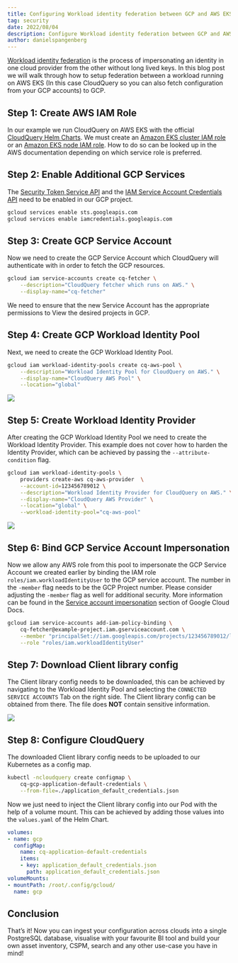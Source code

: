 ```yaml
---
title: Configuring Workload identity federation between GCP and AWS EKS
tag: security
date: 2022/08/04
description: Configure Workload identity federation between GCP and AWS EKS
author: danielspangenberg
---
```



<BlogHeader/>


[Workload identity federation](https://cloud.google.com/iam/docs/configuring-workload-identity-federation) is the process of impersonating an identity in one cloud provider from the other without long lived keys. In this blog post we will walk through how to setup federation between a workload running on AWS EKS (In this case CloudQuery so you can also fetch configuration from your GCP accounts) to GCP.



## Step 1: Create AWS IAM Role

In our example we run CloudQuery on AWS EKS with the official [CloudQuery Helm Charts](https://github.com/cloudquery/helm-charts). We must create an [Amazon EKS cluster IAM role](https://docs.aws.amazon.com/eks/latest/userguide/service_IAM_role.html) or an [Amazon EKS node IAM role](https://docs.aws.amazon.com/eks/latest/userguide/create-node-role.html). How to do so can be looked up in the AWS documentation depending on which service role is preferred.


## Step 2: Enable Additional GCP Services

The [Security Token Service API](https://cloud.google.com/iam/docs/reference/sts/rest) and the [IAM Service Account Credentials API](https://cloud.google.com/iam/docs/reference/credentials/rest) need to be enabled in our GCP project.

```bash copy
gcloud services enable sts.googleapis.com
gcloud services enable iamcredentials.googleapis.com
```


## Step 3: Create GCP Service Account

Now we need to create the GCP Service Account which CloudQuery will authenticate with in order to fetch the GCP resources.

```bash copy
gcloud iam service-accounts create cq-fetcher \
    --description="CloudQuery fetcher which runs on AWS." \
    --display-name="cq-fetcher"
```

We need to ensure that the new Service Account has the appropriate permissions to View the desired projects in GCP.


## Step 4: Create GCP Workload Identity Pool

Next, we need to create the GCP Workload Identity Pool.

```bash copy
gcloud iam workload-identity-pools create cq-aws-pool \
    --description="Workload Identity Pool for CloudQuery on AWS." \
    --display-name="CloudQuery AWS Pool" \
    --location="global"
```

![](/images/blog/configuring-workload-identity-federation-between-gcp-and-aws-eks/image0.png)


## Step 5: Create Workload Identity Provider

After creating the GCP Workload Identity Pool we need to create the Workload Identity Provider. This example does not cover how to harden the Identity Provider, which can be achieved by passing the `--attribute-condition` flag.

```bash copy
gcloud iam workload-identity-pools \
    providers create-aws cq-aws-provider  \
    --account-id=123456789012 \
    --description="Workload Identity Provider for CloudQuery on AWS." \
    --display-name="CloudQuery AWS Provider" \
    --location="global" \
    --workload-identity-pool="cq-aws-pool"
```

![](/images/blog/configuring-workload-identity-federation-between-gcp-and-aws-eks/image1.png)


## Step 6: Bind GCP Service Account Impersonation

Now we allow any AWS role from this pool to impersonate the GCP Service Account we created earlier by binding the IAM role `roles/iam.workloadIdentityUser` to the GCP service account. The number in the `-member` flag needs to be the GCP Project number. Please consider adjusting the `-member` flag as well for additional security. More information can be found in the [Service account impersonation](https://cloud.google.com/iam/docs/workload-identity-federation#impersonation) section of Google Cloud Docs.

```bash copy
gcloud iam service-accounts add-iam-policy-binding \
    cq-fetcher@example-project.iam.gserviceaccount.com \
    --member "principalSet://iam.googleapis.com/projects/123456789012/locations/global/workloadIdentityPools/cq-aws-pool/*" \
    --role "roles/iam.workloadIdentityUser"
```


## Step 7: Download Client library config

The Client library config needs to be downloaded, this can be achieved by navigating to the Workload Identity Pool and selecting the `CONNECTED SERVICE ACCOUNTS` Tab on the right side. The Client library config can be obtained from there. The file does **NOT** contain sensitive information.

![](/images/blog/configuring-workload-identity-federation-between-gcp-and-aws-eks/image2.png)


## Step 8: Configure CloudQuery

The downloaded Client library config needs to be uploaded to our Kubernetes as a config map.

```bash copy
kubectl -ncloudquery create configmap \
    cq-gcp-application-default-credentials \
    --from-file=./application_default_credentials.json
```

Now we just need to inject the Client library config into our Pod with the help of a volume mount. This can be achieved by adding those values into the `values.yaml` of the Helm Chart.

```yaml copy
volumes:
- name: gcp
  configMap:
    name: cq-application-default-credentials
    items:
    - key: application_default_credentials.json
      path: application_default_credentials.json
volumeMounts:
- mountPath: /root/.config/gcloud/
  name: gcp
```


## Conclusion

That’s it! Now you can ingest your configuration across clouds into a single PostgreSQL database, visualise with your favourite BI tool and build your own asset inventory, CSPM, search and any other use-case you have in mind! 
